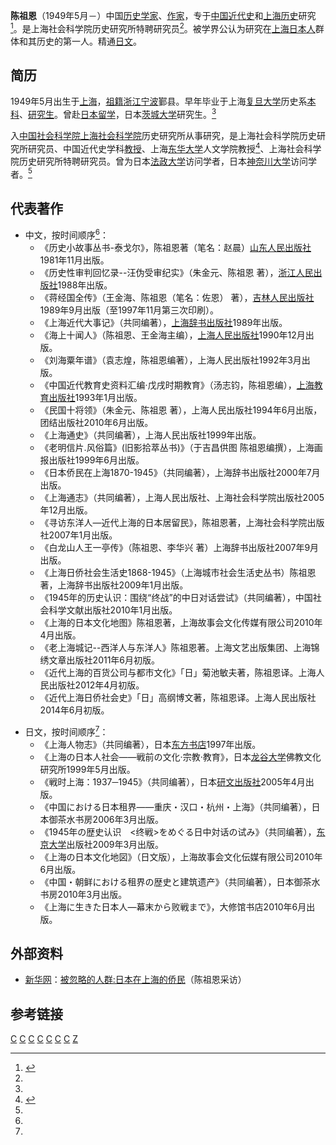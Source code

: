 '''陈祖恩'''（1949年5月－）中国[[历史学家|历史学家]]、[[作家|作家]]，专于[[中国近代史|中国近代史]]和[[上海历史|上海历史]]研究<ref name="陈祖恩简介">{{cite web|url=http://www.ewen.cc/books/zuozhejj.asp?authorname=%28%27w06056%27%29|title=陈祖恩|publisher=易文网|author=|date=|accessdate=2013年8月22日|language=zh-hans|archive-date=2016年3月4日|archive-url=https://web.archive.org/web/20160304135110/http://www.ewen.cc/books/zuozhejj.asp?authorname=('w06056')|dead-url=yes}}</ref>。是上海社会科学院历史研究所特聘研究员<ref name="陈祖恩简介"/>。被学界公认为研究在[[上海|上海]][[日本人|日本人]]群体和其历史的第一人。精通[[日文|日文]]。

==简历==

1949年5月出生于[[上海|上海]]，[[祖籍|祖籍]][[浙江|浙江]][[宁波|宁波]]鄞县。早年毕业于上海[[复旦大学|复旦大学]]历史系[[本科|本科]]、[[研究生|研究生]]。曾赴[[日本|日本]][[留学|留学]]，日本[[茨城大学|茨城大学]]研究生。<ref name="陈祖恩简介"/>

入[[中国社会科学院|中国社会科学院]][[上海社会科学院|上海社会科学院]]历史研究所从事研究，是上海社会科学院历史研究所研究员、中国近代史学科[[教授|教授]]、上海[[东华大学_(上海)|东华大学]]人文学院教授<ref name="陈祖恩东华大学">{{cite web |url=http://flc.dhu.edu.cn/s/72/t/685/19/43/info72003.htm |title=陈祖恩 |publisher=[[东华大学_(上海)|东华大学]]外国语学院 |author= |date=2012-02-22|accessdate=2013年8月22日 |language=zh-hans |archive-date=2019-07-13 |archive-url=https://web.archive.org/web/20190713215535/http://flc.dhu.edu.cn/s/72/t/685/19/43/info72003.psp |dead-url=no }}</ref>、上海社会科学院历史研究所特聘研究员。曾为日本[[法政大学|法政大学]]访问学者，日本[[神奈川大学|神奈川大学]]访问学者。<ref name="陈祖恩简介"/>

==代表著作==
* 中文，按时间顺序<ref name="陈祖恩东华大学"/>：
** 《历史小故事丛书-泰戈尔》，陈祖恩著（笔名：赵晨）[[山东人民出版社|山东人民出版社]]1981年11月出版。
** 《历史性审判回忆录--汪伪受审纪实》（朱金元、陈祖恩  著），[[浙江人民出版社|浙江人民出版社]]1988年出版。
** 《蒋经国全传》（王金海、陈祖恩（笔名：佐恩） 著），[[吉林人民出版社|吉林人民出版社]]1989年9月出版（至1997年11月第三次印刷）。
** 《上海近代大事记》（共同编著），[[上海辞书出版社|上海辞书出版社]]1989年出版。
** 《海上十闻人》（陈祖恩、王金海主编），[[上海人民出版社|上海人民出版社]]1990年12月出版。
** 《刘海粟年谱》（袁志煌，陈祖恩编著），上海人民出版社1992年3月出版。
** 《中国近代教育史资料汇编·戊戌时期教育》（汤志钧，陈祖恩编），[[上海教育出版社|上海教育出版社]]1993年1月出版。
** 《民国十将领》（朱金元、陈祖恩 著），上海人民出版社1994年6月出版，团结出版社2010年6月出版。
** 《上海通史》（共同编著），上海人民出版社1999年出版。
** 《老明信片.风俗篇》(旧影拾萃丛书)》（于吉昌供图 陈祖恩编撰），上海画报出版社1999年6月出版。
** 《日本侨民在上海1870-1945》（共同编著），上海辞书出版社2000年7月出版。
** 《上海通志》（共同编著），上海人民出版社、上海社会科学院出版社2005年12月出版。
** 《寻访东洋人—近代上海的日本居留民》，陈祖恩著，上海社会科学院出版社2007年1月出版。
** 《白龙山人王一亭传》（陈祖恩、李华兴 著）上海辞书出版社2007年9月出版。
** 《上海日侨社会生活史1868-1945》（上海城市社会生活史丛书）陈祖恩著，上海辞书出版社2009年1月出版。
** 《1945年的历史认识：围绕“终战”的中日对话尝试》（共同编著），中国社会科学文献出版社2010年1月出版。
** 《上海的日本文化地图》陈祖恩著，上海故事会文化传媒有限公司2010年4月出版。
** 《老上海城记--西洋人与东洋人》陈祖恩著。上海文艺出版集团、上海锦绣文章出版社2011年6月初版。
** 《近代上海的百货公司与都市文化》「日」菊池敏夫著，陈祖恩译。上海人民出版社2012年4月初版。
** 《近代上海日侨社会史》「日」高纲博文著，陈祖恩译。上海人民出版社2014年6月初版。


* 日文，按时间顺序<ref name="陈祖恩东华大学"/>：
** 《上海人物志》（共同编著），日本[[东方书店|东方书店]]1997年出版。
** 《上海の日本人社会——戦前の文化·宗教·教育》，日本[[龙谷大学|龙谷大学]]佛教文化研究所1999年5月出版。
** 《戦时上海：1937─1945》（共同编著），日本[[研文出版社|研文出版社]]2005年4月出版。
** 《中国における日本租界——重庆・汉口・杭州・上海》（共同编著），日本御茶水书房2006年3月出版。
** 《1945年の歴史认识　<终戦>をめぐる日中対话の试み》（共同编著），[[东京大学|东京大学]]出版社2009年3月出版。
** 《上海の日本文化地図》（日文版），上海故事会文化伝媒有限公司2010年6月出版。
** 《中国・朝鲜における租界の歴史と建筑遗产》（共同编著），日本御茶水书房2010年3月出版。
** 《上海に生きた日本人―幕末から败戦まで》，大修馆书店2010年6月出版。

==外部资料==
* [[新华网|新华网]]：[https://web.archive.org/web/20120502133000/http://news.xinhuanet.com/mil/2005-04/29/content_2893581.htm 被忽略的人群:日本在上海的侨民]（陈祖恩采访）

==参考链接==
{{reflist}}

[[Category:1949年出生|C]]
[[Category:鄞县人|C]]
[[Category:宁波裔上海人|C]]
[[Category:复旦大学校友|C]]
[[Category:茨城大學校友|C]]
[[Category:中华人民共和国作家|C]]
[[Category:中华人民共和国历史学家|C]]
[[Category:陈姓|Z]]